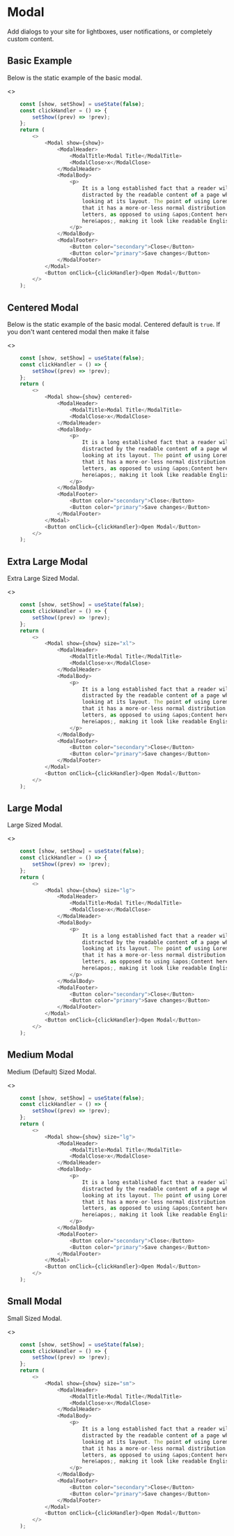

<Meta title="UI/Modal" component={Modal} />

# Modal

<p class="sbdocs-desc">
    Add dialogs to your site for lightboxes, user notifications, or completely
    custom content.
</p>

## Basic Example

Below is the static example of the basic modal.

<Preview withToolbar>
    <Story name="Basic Example">
        <>
            <DemoModal />
        </>
    </Story>
</Preview>

```Javascript
    const [show, setShow] = useState(false);
    const clickHandler = () => {
        setShow((prev) => !prev);
    };
    return (
        <>
            <Modal show={show}>
                <ModalHeader>
                    <ModalTitle>Modal Title</ModalTitle>
                    <ModalClose>x</ModalClose>
                </ModalHeader>
                <ModalBody>
                    <p>
                        It is a long established fact that a reader will be
                        distracted by the readable content of a page when
                        looking at its layout. The point of using Lorem Ipsum is
                        that it has a more-or-less normal distribution of
                        letters, as opposed to using &apos;Content here, content
                        here&apos;, making it look like readable English.
                    </p>
                </ModalBody>
                <ModalFooter>
                    <Button color="secondary">Close</Button>
                    <Button color="primary">Save changes</Button>
                </ModalFooter>
            </Modal>
            <Button onClick={clickHandler}>Open Modal</Button>
        </>
    );
```

## Centered Modal

Below is the static example of the basic modal. Centered default is `true`. If you don't want centered modal then make it false

<Preview withToolbar>
    <Story name="Centered Modal">
        <>
            <DemoModal centered />
        </>
    </Story>
</Preview>

```Javascript
    const [show, setShow] = useState(false);
    const clickHandler = () => {
        setShow((prev) => !prev);
    };
    return (
        <>
            <Modal show={show} centered>
                <ModalHeader>
                    <ModalTitle>Modal Title</ModalTitle>
                    <ModalClose>x</ModalClose>
                </ModalHeader>
                <ModalBody>
                    <p>
                        It is a long established fact that a reader will be
                        distracted by the readable content of a page when
                        looking at its layout. The point of using Lorem Ipsum is
                        that it has a more-or-less normal distribution of
                        letters, as opposed to using &apos;Content here, content
                        here&apos;, making it look like readable English.
                    </p>
                </ModalBody>
                <ModalFooter>
                    <Button color="secondary">Close</Button>
                    <Button color="primary">Save changes</Button>
                </ModalFooter>
            </Modal>
            <Button onClick={clickHandler}>Open Modal</Button>
        </>
    );
```

## Extra Large Modal

Extra Large Sized Modal.

<Preview withToolbar>
    <Story name="Extra Large Modal">
        <>
            <DemoModal size="xl" />
        </>
    </Story>
</Preview>

```Javascript
    const [show, setShow] = useState(false);
    const clickHandler = () => {
        setShow((prev) => !prev);
    };
    return (
        <>
            <Modal show={show} size="xl">
                <ModalHeader>
                    <ModalTitle>Modal Title</ModalTitle>
                    <ModalClose>x</ModalClose>
                </ModalHeader>
                <ModalBody>
                    <p>
                        It is a long established fact that a reader will be
                        distracted by the readable content of a page when
                        looking at its layout. The point of using Lorem Ipsum is
                        that it has a more-or-less normal distribution of
                        letters, as opposed to using &apos;Content here, content
                        here&apos;, making it look like readable English.
                    </p>
                </ModalBody>
                <ModalFooter>
                    <Button color="secondary">Close</Button>
                    <Button color="primary">Save changes</Button>
                </ModalFooter>
            </Modal>
            <Button onClick={clickHandler}>Open Modal</Button>
        </>
    );
```

## Large Modal

Large Sized Modal.

<Preview withToolbar>
    <Story name="Large Modal">
        <>
            <DemoModal size="lg" />
        </>
    </Story>
</Preview>

```Javascript
    const [show, setShow] = useState(false);
    const clickHandler = () => {
        setShow((prev) => !prev);
    };
    return (
        <>
            <Modal show={show} size="lg">
                <ModalHeader>
                    <ModalTitle>Modal Title</ModalTitle>
                    <ModalClose>x</ModalClose>
                </ModalHeader>
                <ModalBody>
                    <p>
                        It is a long established fact that a reader will be
                        distracted by the readable content of a page when
                        looking at its layout. The point of using Lorem Ipsum is
                        that it has a more-or-less normal distribution of
                        letters, as opposed to using &apos;Content here, content
                        here&apos;, making it look like readable English.
                    </p>
                </ModalBody>
                <ModalFooter>
                    <Button color="secondary">Close</Button>
                    <Button color="primary">Save changes</Button>
                </ModalFooter>
            </Modal>
            <Button onClick={clickHandler}>Open Modal</Button>
        </>
    );
```

## Medium Modal

Medium (Default) Sized Modal.

<Preview withToolbar>
    <Story name="Medium Modal">
        <>
            <DemoModal size="lg" />
        </>
    </Story>
</Preview>

```Javascript
    const [show, setShow] = useState(false);
    const clickHandler = () => {
        setShow((prev) => !prev);
    };
    return (
        <>
            <Modal show={show} size="lg">
                <ModalHeader>
                    <ModalTitle>Modal Title</ModalTitle>
                    <ModalClose>x</ModalClose>
                </ModalHeader>
                <ModalBody>
                    <p>
                        It is a long established fact that a reader will be
                        distracted by the readable content of a page when
                        looking at its layout. The point of using Lorem Ipsum is
                        that it has a more-or-less normal distribution of
                        letters, as opposed to using &apos;Content here, content
                        here&apos;, making it look like readable English.
                    </p>
                </ModalBody>
                <ModalFooter>
                    <Button color="secondary">Close</Button>
                    <Button color="primary">Save changes</Button>
                </ModalFooter>
            </Modal>
            <Button onClick={clickHandler}>Open Modal</Button>
        </>
    );
```

## Small Modal

Small Sized Modal.

<Preview withToolbar>
    <Story name="Small Modal">
        <>
            <DemoModal size="sm" />
        </>
    </Story>
</Preview>

```Javascript
    const [show, setShow] = useState(false);
    const clickHandler = () => {
        setShow((prev) => !prev);
    };
    return (
        <>
            <Modal show={show} size="sm">
                <ModalHeader>
                    <ModalTitle>Modal Title</ModalTitle>
                    <ModalClose>x</ModalClose>
                </ModalHeader>
                <ModalBody>
                    <p>
                        It is a long established fact that a reader will be
                        distracted by the readable content of a page when
                        looking at its layout. The point of using Lorem Ipsum is
                        that it has a more-or-less normal distribution of
                        letters, as opposed to using &apos;Content here, content
                        here&apos;, making it look like readable English.
                    </p>
                </ModalBody>
                <ModalFooter>
                    <Button color="secondary">Close</Button>
                    <Button color="primary">Save changes</Button>
                </ModalFooter>
            </Modal>
            <Button onClick={clickHandler}>Open Modal</Button>
        </>
    );
```
